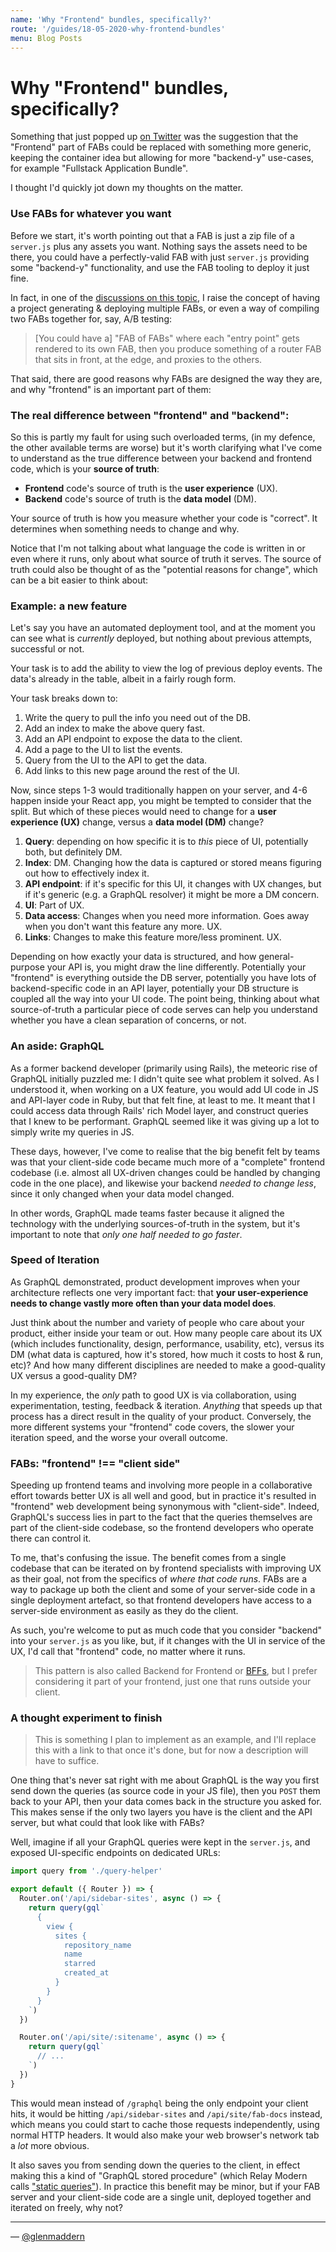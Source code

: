 ```yaml
---
name: 'Why "Frontend" bundles, specifically?'
route: '/guides/18-05-2020-why-frontend-bundles'
menu: Blog Posts
---
```


# Why "Frontend" bundles, specifically?

Something that just popped up [on Twitter](https://twitter.com/toddgeist/status/1261648564612030465) was the suggestion that the "Frontend" part of FABs could be replaced with something more generic, keeping the container idea but allowing for more "backend-y" use-cases, for example "Fullstack Application Bundle".

I thought I'd quickly jot down my thoughts on the matter.

### Use FABs for whatever you want

Before we start, it's worth pointing out that a FAB is just a zip file of a `server.js` plus any assets you want. Nothing says the assets need to be there, you could have a perfectly-valid FAB with just `server.js` providing some "backend-y" functionality, and use the FAB tooling to deploy it just fine.

In fact, in one of the [discussions on this topic](https://github.com/fab-spec/fab/issues/41), I raise the concept of having a project generating & deploying multiple FABs, or even a way of compiling two FABs together for, say, A/B testing:

> [You could have a] "FAB of FABs" where each "entry point" gets rendered to its own FAB, then you produce something of a router FAB that sits in front, at the edge, and proxies to the others.

That said, there are good reasons why FABs are designed the way they are, and why "frontend" is an important part of them:

### The real difference between "frontend" and "backend":

So this is partly my fault for using such overloaded terms, (in my defence, the other available terms are worse) but it's worth clarifying what I've come to understand as the true difference between your backend and frontend code, which is your **source of truth**:

- **Frontend** code's source of truth is the **user experience** (UX).
- **Backend** code's source of truth is the **data model** (DM).

Your source of truth is how you measure whether your code is "correct". It determines when something needs to change and why.

Notice that I'm not talking about what language the code is written in or even where it runs, only about what source of truth it serves. The source of truth could also be thought of as the "potential reasons for change", which can be a bit easier to think about:

### Example: a new feature

Let's say you have an automated deployment tool, and at the moment you can see what is _currently_ deployed, but nothing about previous attempts, successful or not.

Your task is to add the ability to view the log of previous deploy events. The data's already in the table, albeit in a fairly rough form.

Your task breaks down to:

1. Write the query to pull the info you need out of the DB.
2. Add an index to make the above query fast.
3. Add an API endpoint to expose the data to the client.
4. Add a page to the UI to list the events.
5. Query from the UI to the API to get the data.
6. Add links to this new page around the rest of the UI.

Now, since steps 1-3 would traditionally happen on your server, and 4-6 happen inside your React app, you might be tempted to consider that the split. But which of these pieces would need to change for a **user experience (UX)‌** change, versus a **data model (DM)** change?

1. **Query**: depending on how specific it is to _this_ piece of UI, potentially both, but definitely DM.
2. **Index**: DM. Changing how the data is captured or stored means figuring out how to effectively index it.
3. **API endpoint**: if it's specific for this UI, it changes with UX changes, but if it's generic (e.g. a GraphQL resolver) it might be more a DM concern.
4. **UI**: Part of UX.
5. **Data access**: Changes when you need more information. Goes away when you don't want this feature any more. UX.
6. **Links**: Changes to make this feature more/less prominent. UX.

Depending on how exactly your data is structured, and how general-purpose your API is, you might draw the line differently. Potentially your "frontend" is everything outside the DB server, potentially you have lots of backend-specific code in an API layer, potentially your DB structure is coupled all the way into your UI code. The point being, thinking about what source-of-truth a particular piece of code serves can help you understand whether you have a clean separation of concerns, or not.

### An aside: GraphQL

As a former backend developer (primarily using Rails), the meteoric rise of GraphQL initially puzzled me: I didn't quite see what problem it solved. As I understood it, when working on a UX feature, you would add UI code in JS and API-layer code in Ruby, but that felt fine, at least to me. It meant that I could access data through Rails' rich Model layer, and construct queries that I knew to be performant. GraphQL seemed like it was giving up a lot to simply write my queries in JS.

These days, however, I've come to realise that the big benefit felt by teams was that your client-side code became much more of a "complete" frontend codebase (i.e. almost all UX-driven changes could be handled by changing code in the one place), and likewise your backend _needed to change less_, since it only changed when your data model changed.

In other words, GraphQL made teams faster because it aligned the technology with the underlying sources-of-truth in the system, but it's important to note that _only one half needed to go faster_.

### Speed of Iteration

As GraphQL demonstrated, product development improves when your architecture reflects one very important fact: that **your user-experience needs to change vastly more often than your data model does**.

Just think about the number and variety of people who care about your product, either inside your team or out. How many people care about its UX (which includes functionality, design, performance, usability, etc), versus its DM (what data is captured, how it's stored, how much it costs to host & run, etc)? And how many different disciplines are needed to make a good-quality UX versus a good-quality DM?

In my experience, the _only_ path to good UX is via collaboration, using experimentation, testing, feedback & iteration. _Anything_ that speeds up that process has a direct result in the quality of your product. Conversely, the more different systems your "frontend" code covers, the slower your iteration speed, and the worse your overall outcome.

### FABs: "frontend" !== "client side"

Speeding up frontend teams and involving more people in a collaborative effort towards better UX is all well and good, but in practice it's resulted in "frontend" web development being synonymous with "client-side". Indeed, GraphQL's success lies in part to the fact that the queries themselves are part of the client-side codebase, so the frontend developers who operate there can control it.

To me, that's confusing the issue. The benefit comes from a single codebase that can be iterated on by frontend specialists with improving UX as their goal, not from the specifics of _where that code runs_. FABs are a way to package up both the client and some of your server-side code in a single deployment artefact, so that frontend developers have access to a server-side environment as easily as they do the client.

As such, you're welcome to put as much code that you consider "backend" into your `server.js` as you like, but, if it changes with the UI in service of the UX, I'd call that "frontend" code, no matter where it runs.

> This pattern is also called Backend for Frontend or [BFFs](https://samnewman.io/patterns/architectural/bff/), but I prefer considering it part of your frontend, just one that runs outside your client.

### A thought experiment to finish

> This is something I plan to implement as an example, and I'll replace this with a link to that once it's done, but for now a description will have to suffice.

One thing that's never sat right with me about GraphQL is the way you first send down the queries (as source code in your JS file), then you `POST` them back to your API, then your data comes back in the structure you asked for. This makes sense if the only two layers you have is the client and the API server, but what could that look like with FABs?

Well, imagine if all your GraphQL queries were kept in the `server.js`, and exposed UI-specific endpoints on dedicated URLs:

```js
import query from './query-helper'

export default ({ Router }) => {
  Router.on('/api/sidebar-sites', async () => {
    return query(gql`
      {
        view {
          sites {
            repository_name
            name
            starred
            created_at
          }
        }
      }
    `)
  })

  Router.on('/api/site/:sitename', async () => {
    return query(gql`
      // ...
    `)
  })
}
```

This would mean instead of `/graphql` being the only endpoint your client hits, it would be hitting `/api/sidebar-sites` and `/api/site/fab-docs` instead, which means you could start to cache those requests independently, using normal HTTP headers. It would also make your web browser's network tab a _lot_ more obvious.

It also saves you from sending down the queries to the client, in effect making this a kind of "GraphQL stored procedure" (which Relay Modern calls ["static queries"](https://engineering.fb.com/data-infrastructure/relay-modern-simpler-faster-more-extensible/)). In practice this benefit may be minor, but if your FAB server and your client-side code are a single unit, deployed together and iterated on freely, why not?

---

— [@glenmaddern](https://twitter.com/glenmaddern)
